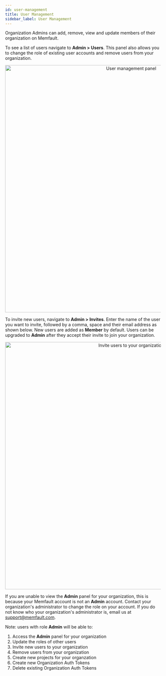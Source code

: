 ```yaml
---
id: user-management
title: User Management
sidebar_label: User Management
---
```


Organization Admins can add, remove, view and update members of their
organization on Memfault.

To see a list of users navigate to **Admin > Users**. This panel also allows you
to change the role of existing user accounts and remove users from your
organization.

<p align="center">
  <img
    width="800"
    src="/img/docs/platform/user-mgmt.png"
    alt="User management panel"
  />
</p>

To invite new users, navigate to **Admin > Invites**. Enter the name of the user
you want to invite, followed by a comma, space and their email address as shown
below. New users are added as **Member** by default. Users can be upgraded to
**Admin** after they accept their invite to join your organization.

<p align="center">
  <img
    width="800"
    src="/img/docs/platform/invite-user.png"
    alt="Invite users to your organization"
  />
</p>

If you are unable to view the **Admin** panel for your organization, this is
because your Memfault account is not an **Admin** account. Contact your
organization's administrator to change the role on your account. If you do not
know who your organization's administrator is, email us at support@memfault.com.

Note: users with role **Admin** will be able to:

1. Access the **Admin** panel for your organization
2. Update the roles of other users
3. Invite new users to your organization
4. Remove users from your organization
5. Create new projects for your organzation
6. Create new Organization Auth Tokens
7. Delete existing Organization Auth Tokens
